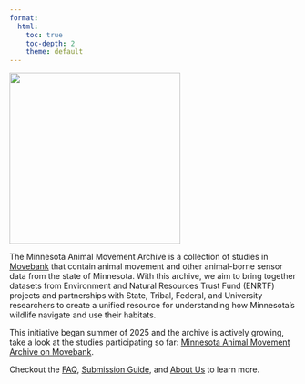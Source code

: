 ```yaml
---
format: 
  html:
    toc: true
    toc-depth: 2
    theme: default
---
```


![](images/logo_black_text.png){fig-align="center" width="300"}

The Minnesota Animal Movement Archive is a collection of studies in [Movebank](https://www.movebank.org/) that contain animal movement and other animal-borne sensor data from the state of Minnesota. With this archive, we aim to bring together datasets from Environment and Natural Resources Trust Fund (ENRTF) projects and partnerships with State, Tribal, Federal, and University researchers to create a unified resource for understanding how Minnesota's wildlife navigate and use their habitats.

This initiative began summer of 2025 and the archive is actively growing, take a look at the studies participating so far: [Minnesota Animal Movement Archive on Movebank](google.com).

Checkout the [FAQ](faq.qmd), [Submission Guide](submission_guide.qmd), and [About Us](about.qmd) to learn more.
